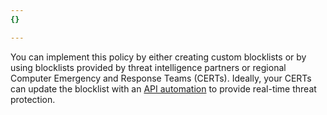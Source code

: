 ```yaml
---
{}

---
```


<div class="special-class" markdown="1">

You can implement this policy by either creating custom blocklists or by using blocklists provided by threat intelligence partners or regional Computer Emergency and Response Teams (CERTs). Ideally, your CERTs can update the blocklist with an [API automation](/security-center/intel-apis/) to provide real-time threat protection.

</div>
